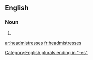 ==English==

===Noun===
{{head|en|plural}}

# {{plural of| headmistress|lang= en}}

[[Category:English plurals ending in "-es"]]

[[ar:headmistresses]]
[[fr:headmistresses]]